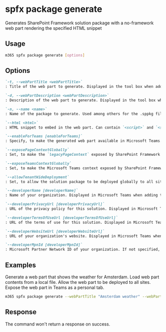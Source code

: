 
# spfx package generate

Generates SharePoint Framework solution package with a no-framework web part rendering the specified HTML snippet

## Usage

```sh
m365 spfx package generate [options]
```

## Options

```md definition-list
`-t, --webPartTitle <webPartTitle>`
: Title of the web part to generate. Displayed in the tool box when adding web part to page

`-d, --webPartDescription <webPartDescription>`
: Description of the web part to generate. Displayed in the tool box when adding web part to page

`-n, --name <name>`
: Name of the package to generate. Used among others for the .sppkg file. Must be unique in the app catalog to avoid collisions with other solutions.

`--html <html>`
: HTML snippet to embed in the web part. Can contain `<script>` and `<style>` tags.

`--enableForTeams [enableForTeams]`
: Specify, to make the generated web part available in Microsoft Teams. Specify `tab` to make the web part available as a configurable tab, `personalTab` to make it available as a personal tab or `all` to make it available both as a configurable and personal tab. By default the web part will not be available in Microsoft Teams.

`--exposePageContextGlobally`
: Set, to make the `legacyPageContext` exposed by SharePoint Framework available at `window._spPageContextInfo` for use in the HTML snippet of the web part

`--exposeTeamsContextGlobally`
: Set, to make the Microsoft Teams context exposed by SharePoint Framework available at `window._teamsContextInfo` for use in the HTML snippet of the web part

`--allowTenantWideDeployment`
: Set, to allow the solution package to be deployed globally to all sites

`--developerName [developerName]`
: Name of your organization. Displayed in Microsoft Teams when adding the solution as a (personal) tab. If not specified set to `Contoso`.

`--developerPrivacyUrl [developerPrivacyUrl]`
: URL of the privacy policy for this solution. Displayed in Microsoft Teams when adding the solution as a (personal) tab. If not specified, set to `https://contoso.com/privacy`.

`--developerTermsOfUseUrl [developerTermsOfUseUrl]`
: URL of the terms of use for this solution. Displayed in Microsoft Teams when adding the solution as a (personal) tab. If not specified, set to `https://contoso.com/terms-of-use`.

`--developerWebsiteUrl [developerWebsiteUrl]`
: URL of your organization's website. Displayed in Microsoft Teams when adding the solution as a (personal) tab. If not specified, set to `https://contoso.com/my-app`.

`--developerMpnId [developerMpnId]`
: Microsoft Partner Network ID of your organization. If not specified, set to `000000`.
```

<Global />

## Examples

Generate a web part that shows the weather for Amsterdam. Load web part contents from a local file. Allow the web part to be deployed to all sites. Expose the web part in Teams as a personal tab.

```sh
m365 spfx package generate --webPartTitle "Amsterdam weather" --webPartDescription "Shows weather in Amsterdam" --name amsterdam-weather --html @amsterdam-weather.html --allowTenantWideDeployment --enableForTeams all
```

## Response

The command won't return a response on success.
